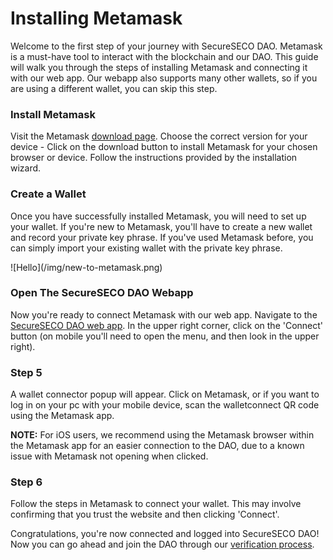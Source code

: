 
# Installing Metamask

Welcome to the first step of your journey with SecureSECO DAO. Metamask is a must-have tool to interact with the blockchain and our DAO. This guide will walk you through the steps of installing Metamask and connecting it with our web app. Our webapp also supports many other wallets, so if you are using a different wallet, you can skip this step.

<Steps>

### Install Metamask

Visit the Metamask [download page](https://metamask.io/download/). Choose the correct version for your device - Click on the download button to install Metamask for your chosen browser or device. Follow the instructions provided by the installation wizard.

### Create a Wallet

Once you have successfully installed Metamask, you will need to set up your wallet. If you're new to Metamask, you'll have to create a new wallet and record your private key phrase. If you've used Metamask before, you can simply import your existing wallet with the private key phrase.

<div className="rounded-lg">![Hello](/img/new-to-metamask.png)</div>

### Open The SecureSECO DAO Webapp

Now you're ready to connect Metamask with our web app. Navigate to the [SecureSECO DAO web app](https://dao.secureseco.org/). In the upper right corner, click on the 'Connect' button (on mobile you'll need to open the menu, and then look in the upper right).

### Step 5

A wallet connector popup will appear. Click on Metamask, or if you want to log in on your pc with your mobile device, scan the walletconnect QR code using the Metamask app.

**NOTE:** For iOS users, we recommend using the Metamask browser within the Metamask app for an easier connection to the DAO, due to a known issue with Metamask not opening when clicked.

### Step 6

Follow the steps in Metamask to connect your wallet. This may involve confirming that you trust the website and then clicking 'Connect'.

</Steps>

Congratulations, you're now connected and logged into SecureSECO DAO! Now you can go ahead and join the DAO through our [verification process](/joining/verification).
